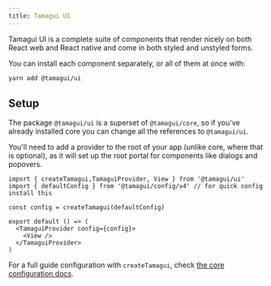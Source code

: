 ```yaml
---
title: Tamagui UI
---
```


<IntroParagraph>
Tamagui UI is a complete suite of components that render nicely on both React web and React native and come in both
styled and unstyled forms.
</IntroParagraph>

You can install each component separately, or all of them at once with:

```bash
yarn add @tamagui/ui
```

## Setup

The package `@tamagui/ui` is a superset of `@tamagui/core`, so if you've already installed core you can change all the references to `@tamagui/ui`.

You'll need to add a provider to the root of your app (unlike core, where that is optional), as it will set up the root portal for components like dialogs and popovers.

```tsx
import { createTamagui,TamaguiProvider, View } from '@tamagui/ui'
import { defaultConfig } from '@tamagui/config/v4' // for quick config install this

const config = createTamagui(defaultConfig)

export default () => (
  <TamaguiProvider config={config}>
    <View />
  </TamaguiProvider>
)
```

For a full guide configuration with `createTamagui`, check [the core configuration docs](/docs/core/configuration). 